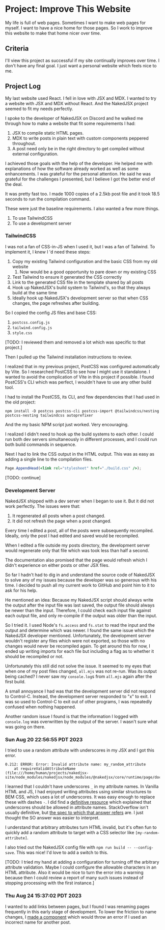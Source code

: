 # Project: Improve This Website

My life is full of web pages. Sometimes I want to make web pages for myself. I want to have a nice home for those pages. So I work to improve this website to make that home nicer over time.

## Criteria

I'll view this project as successful if my site continually improves over time. I don't have any final goal. I just want a personal website which feels nice to me.

## Project Log

My last website used React. I fell in love with JSX and MDX. I wanted to try a website with JSX and MDX without React. And the NakedJSX project seemed to fit my needs perfectly.

I spoke to the developer of NakedJSX on Discord and he walked me through how to make a website that fit some requirements I had:

1. JSX to compile static HTML pages.
1. MDX to write posts in plain text with custom components peppered throughout.
1. A post need only be in the right directory to get compiled without external configuration.

I achieved those goals with the help of the developer. He helped me with explanations of how the software already worked as well as some enhancements. I was grateful for the personal attention. He said he was grateful for the challenges I presented, but I believe I got the better end of the deal.

It was pretty fast too. I made 1000 copies of a 2.5kb post file and it took 18.5 seconds to run the compilation command.

These were just the baseline requirements. I also wanted a few more things.

1. To use TailwindCSS
1. To use a development server

### TailwindCSS

I was not a fan of CSS-in-JS when I used it, but I was a fan of Tailwind. To implement it, I knew I 'd need these steps:

1. Copy my existing Tailwind configuration and the basic CSS from my old website
   1. Now would be a good opportunity to pare down or my existing CSS
1. Test Tailwind to ensure it generated the CSS correctly
1. Link to the generated CSS file in the template shared by all posts
1. Hook up NakedJSX's build system to Tailwind's, so that they always build at the same time
1. Ideally hook up NakedJSX's development server so that when CSS changes, the page refreshes after building.

So I copied the config JS files and base CSS:

1. `postcss.config.js`
1. `tailwind.config.js`
1. `style.css`

[TODO: I reviewed them and removed a lot which was specific to that project.]

Then I pulled up the Tailwind installation instructions to review.

I realized that in my previous project, PostCSS was configured automatically by Vite. So I researched PostCSS to see how I might use it standalone. I wanted to avoid the complication of Vite in this project if possible. I found PostCSS's CLI which was perfect, I wouldn't have to use any other build tool.

I had to install the PostCSS, its CLI, and few dependencies that I had used in the old project:

```
npm install -D postcss postcss-cli postcss-import @tailwindcss/nesting postcss-nesting tailwindcss autoprefixer
```

And the my basic NPM script just worked. Very encouraging.

I realized I didn't need to hook up the build systems to each other. I could run both dev servers simultaneously in different processes, and I could run both build commands in sequence.

Next I had to link the CSS output in the HTML output. This was as easy as adding a single line to the compilation files.

```jsx
Page.AppendHead(<link rel="stylesheet" href="./build.css" />);
```

[TODO: continue]

### Development Server

NakedJSX shipped with a dev server when I began to use it. But it did not work perfectly. The issues were that:

1. It regenerated all posts when a post changed.
1. It did not refresh the page when a post changed.

Every time I edited a post, all of the posts were subsequently recompiled. Ideally, only the post I had edited and saved would be recompiled.

When I edited a file outside my posts directory, the development server would regenerate only that file which was took less than half a second.

The documentation also promised that the page would refresh which I didn't experience on either posts or other JSX files.

So far I hadn't had to dig in and understand the source code of NakedJSX to solve any of my issues because the developer was so generous with his time. I decided to push all my current work to GitHub and point him to it to ask for his help.

He mentioned an idea: Because my NakedJSX script should always write the output after the input file was last saved, the output file should always be newer than the input. Therefore, I could check each input file against each output file, and only re-compile if the output was older than the input.

So I tried it. I used Node's `fs.access` and `fs.stat` to read the input and the output and determine which was newer. I found the same issue which the NakedJSX developer mentioned. Unfortunately, the development server wouldn't register any files which were not exported, so those with no changes would never be recompiled again. To get around this for now, I ended up writing imports for each file but including a flag as to whether it should be recompiled or not.

Unfortunately this still did not solve the issue. It seemed to my eyes that when one of my post files changed, `all.mjs` was not re-run. Was its output being cached? I never saw my `console.log`s from `all.mjs` again after the first build.

A small annoyance I had was that the development server did not respond to Control-C. Instead, the development server responded to "x" to exit. I was so used to Control-C to exit out of other programs, I was repeatedly confused when nothing happened.

Another random issue I found is that the information I logged with `console.log` was overwritten by the output of the server. I wasn't sure what was going on there.

### Sun Aug 20 22:56:55 PDT 2023

I tried to use a random attribute with underscores in my JSX and I got this error.

```
0.212: ERROR: Error: Invalid attribute name: my_random_attribute
    at requireValidAttributeName (file:///home/human/projects/nakedjsx-site/node_modules/nakedjsx/node_modules/@nakedjsx/core/runtime/page/document.mjs:313:15)
```

I learned that I couldn't have underscores `_` in my attribute names. In Vanilla HTML and JS, I had enjoyed writing attributes using similar structures to BEM CSS, which uses a lot of underscores. It was easy enough to replace these with dashes `-`. I did find a [definitive resource](https://stackoverflow.com/a/926136) which explained that underscores should be allowed in attribute names. StackOverflow isn't usually definitive, but [the spec to which that answer refers](https://html.spec.whatwg.org/multipage/syntax.html#attributes-2) are. I just thought the SO answer was easier to interpret.

I understand that arbitrary attributes turn HTML invalid, but it's often fun to quickly add a random attribute to target with a CSS selector like `[my-random-attribute]`.

I also tried out the NakedJSX config file with `npm run build -- --config-save`. This was nice! I'd love to add a switch to this.

[TODO: I tried my hand at adding a configuration for turning off the arbitrary attribute validation. Maybe I could configure the allowable characters in an HTML attribute. Also it would be nice to turn the error into a warning because then I could review a report of many such issues instead of stopping processing with the first instance.]

### Thu Aug 24 15:37:02 PDT 2023

I wanted to add links between pages, but I found I was renaming pages frequently in this early stage of development. To lower the friction to name changes, I [made a component](https://github.com/reedspool/nakedjsx-site/blob/main/components/Link.jsx) which would throw an error if I used an incorrect name for another post.
